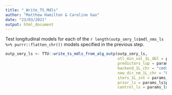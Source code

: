 ---
title: "_Write_TS_Mdls"
author: "Matthew Hamilton & Caroline Gao"
date: "23/03/2021"
output: html_document
---

Test longitudinal models for each of the `r length(outp_smry_ls$mdl_nms_ls %>% purrr::flatten_chr())` models specified in the previous step. 

```{r results='hide', message=FALSE, warning=FALSE}
outp_smry_ls <- TTU::write_ts_mdls_from_alg_outp(outp_smry_ls,
                                                 utl_min_val_1L_dbl = params_ls$utl_min_val_1L_dbl,
                                                 predictors_lup = params_ls$predictors_lup,
                                                 backend_1L_chr = "cmdstanr",
                                                 new_dir_nm_1L_chr = "F_TS_Mdls",
                                                 iters_1L_int = params_ls$iters_1L_int, 
                                                 prior_ls = params_ls$prior_ls, 
                                                 control_ls = params_ls$control_ls)
```
